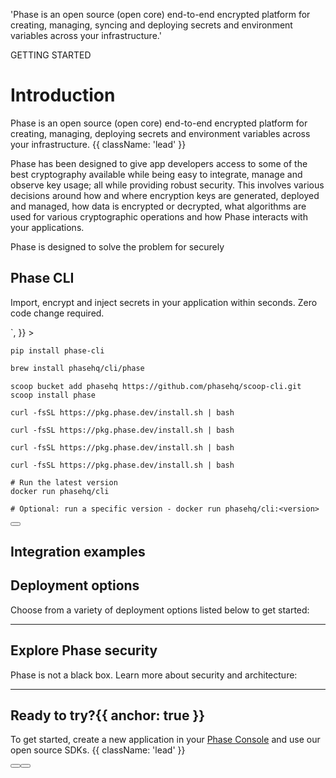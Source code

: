 
  'Phase is an open source (open core) end-to-end encrypted platform for creating, managing, syncing and deploying secrets and environment variables across your infrastructure.'

<HeroPattern />

<Tag variant="small">GETTING STARTED</Tag>

# Introduction

Phase is an open source (open core) end-to-end encrypted platform for creating, managing, deploying secrets and environment variables across your infrastructure. {{ className: 'lead' }}

Phase has been designed to give app developers access to some of the best cryptography available while being easy to integrate, manage and observe key usage; all while providing robust security. This involves various decisions around how and where encryption keys are generated, deployed and managed, how data is encrypted or decrypted, what algorithms are used for various cryptographic operations and how Phase interacts with your applications.

Phase is designed to solve the problem for securely

## Phase CLI

Import, encrypt and inject secrets in your application within seconds. Zero code change required.

<div
  dangerouslySetInnerHTML={{
    __html: `
    <script async id="asciicast-607829" src="https://asciinema.org/a/607829.js"></script>
  `,
  }}
></div>

<CodeGroup>

```fish {{ title: 'Pip' }}
pip install phase-cli
```

```zsh {{ title: 'MacOS' }}
brew install phasehq/cli/phase
```

```fish {{ title: 'Windows' }}
scoop bucket add phasehq https://github.com/phasehq/scoop-cli.git
scoop install phase
```

```fish {{ title: 'Alpine Linux' }}
curl -fsSL https://pkg.phase.dev/install.sh | bash
```

```fish {{ title: 'RedHat/CentOS/Amazon Linux' }}
curl -fsSL https://pkg.phase.dev/install.sh | bash
```

```fish {{ title: 'Ubuntu/Debian' }}
curl -fsSL https://pkg.phase.dev/install.sh | bash
```

```fish {{ title: 'Arch Linux' }}
curl -fsSL https://pkg.phase.dev/install.sh | bash
```

```fish {{ title: 'Docker' }}
# Run the latest version
docker run phasehq/cli

# Optional: run a specific version - docker run phasehq/cli:<version>
```

</CodeGroup>

<div className="not-prose">
  <Button
    href="/cli/install"
    variant="text"
    arrow="right"
    children="CLI Installation"
  />
</div>

## Integration examples

<FramewroksIntegration />

## Deployment options

Choose from a variety of deployment options listed below to get started:

<Deployments />

---

## Explore Phase security

Phase is not a black box. Learn more about security and architecture:

<SecurityResources />

---

## Ready to try?{{ anchor: true }}

To get started, create a new application in your [Phase Console](https://console.phase.dev) and use our open source SDKs. {{ className: 'lead' }}

<div className="not-prose mb-16 mt-6 flex gap-3">
  <Button href="/quickstart" arrow="right" children="🚀 Quickstart" />
  <Button href="/sdks" variant="outline" children="Explore SDKs" />
</div>
